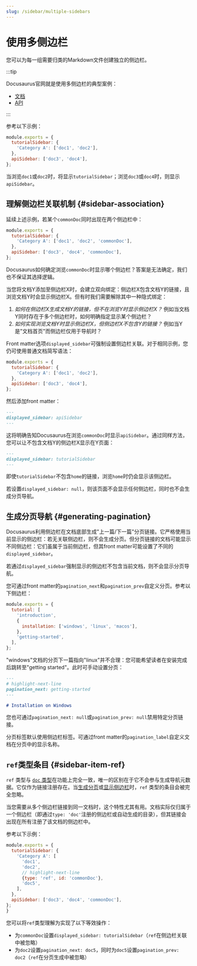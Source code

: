 ```yaml
---
slug: /sidebar/multiple-sidebars
---
```


# 使用多侧边栏

您可以为每一组需要归类的Markdown文件创建独立的侧边栏。

:::tip

Docusaurus官网就是使用多侧边栏的典型案例：

- [文档](../../../introduction.mdx)
- [API](../../../cli.mdx)

:::

参考以下示例：

```js title="sidebars.js"
module.exports = {
  tutorialSidebar: {
    'Category A': ['doc1', 'doc2'],
  },
  apiSidebar: ['doc3', 'doc4'],
};
```

当浏览`doc1`或`doc2`时，将显示`tutorialSidebar`；浏览`doc3`或`doc4`时，则显示`apiSidebar`。

## 理解侧边栏关联机制 {#sidebar-association}

延续上述示例，若某个`commonDoc`同时出现在两个侧边栏中：

```js title="sidebars.js"
module.exports = {
  tutorialSidebar: {
    'Category A': ['doc1', 'doc2', 'commonDoc'],
  },
  apiSidebar: ['doc3', 'doc4', 'commonDoc'],
};
```

Docusaurus如何确定浏览`commonDoc`时显示哪个侧边栏？答案是无法确定，我们也不保证其选择逻辑。

当您将文档Y添加至侧边栏X时，会建立双向绑定：侧边栏X包含文档Y的链接，且浏览文档Y时会显示侧边栏X。但有时我们需要解除其中一种隐式绑定：

1. _如何在侧边栏X生成文档Y的链接，但不在浏览Y时显示侧边栏X？_ 例如当文档Y同时存在于多个侧边栏时，如何明确指定显示某个侧边栏？
2. _如何实现浏览文档Y时显示侧边栏X，但侧边栏X不包含Y的链接？_ 例如当Y是"文档首页"而侧边栏仅用于导航时？

Front matter选项`displayed_sidebar`可强制设置侧边栏关联。对于相同示例，您仍可使用普通文档简写语法：

```js title="sidebars.js"
module.exports = {
  tutorialSidebar: {
    'Category A': ['doc1', 'doc2'],
  },
  apiSidebar: ['doc3', 'doc4'],
};
```

然后添加front matter：

```md title="commonDoc.md"
---
displayed_sidebar: apiSidebar
---
```

这将明确告知Docusaurus在浏览`commonDoc`时显示`apiSidebar`。通过同样方法，您可以让不包含文档Y的侧边栏X显示在Y页面：

```md title="home.md"
---
displayed_sidebar: tutorialSidebar
---
```

即使`tutorialSidebar`不包含`home`的链接，浏览`home`时仍会显示该侧边栏。

若设置`displayed_sidebar: null`，则该页面不会显示任何侧边栏，同时也不会生成分页导航。

## 生成分页导航 {#generating-pagination}

Docusaurus利用侧边栏在文档底部生成"上一篇/下一篇"分页链接。它严格使用当前显示的侧边栏：若无关联侧边栏，则不会生成分页。但分页链接的文档可能显示不同侧边栏：它们虽属于当前侧边栏，但其front matter可能设置了不同的`displayed_sidebar`。

若通过`displayed_sidebar`强制显示的侧边栏不包含当前文档，则不会显示分页导航。

您可通过front matter的`pagination_next`和`pagination_prev`自定义分页。参考以下侧边栏：

```js title="sidebars.js"
module.exports = {
  tutorial: [
    'introduction',
    {
      installation: ['windows', 'linux', 'macos'],
    },
    'getting-started',
  ],
};
```

"windows"文档的分页下一篇指向"linux"并不合理：您可能希望读者在安装完成后跳转至"getting started"。此时可手动设置分页：

```md title="windows.md"
---
# highlight-next-line
pagination_next: getting-started
---

# Installation on Windows
```

您也可通过`pagination_next: null`或`pagination_prev: null`禁用特定分页链接。

分页标签默认使用侧边栏标签。可通过front matter的`pagination_label`自定义文档在分页中的显示名称。

## `ref`类型条目 {#sidebar-item-ref}

`ref` 类型与 [`doc` 类型](./items.mdx#sidebar-item-doc)在功能上完全一致，唯一的区别在于它不会参与生成导航元数据。它仅作为链接注册存在。当[生成分页](#generating-pagination)或[显示侧边栏](#sidebar-association)时，`ref` 类型的条目会被完全忽略。

当您需要从多个侧边栏链接到同一文档时，这个特性尤其有用。文档实际仅归属于一个侧边栏（即通过`type: 'doc'`注册的侧边栏或自动生成的目录），但其链接会出现在所有注册了该文档的侧边栏中。

参考以下示例：

```js title="sidebars.js"
module.exports = {
  tutorialSidebar: {
    'Category A': [
      'doc1',
      'doc2',
      // highlight-next-line
      {type: 'ref', id: 'commonDoc'},
      'doc5',
    ],
  },
  apiSidebar: ['doc3', 'doc4', 'commonDoc'],
};
}
```

您可以将`ref`类型理解为实现了以下等效操作：

- 为`commonDoc`设置`displayed_sidebar: tutorialSidebar`（`ref`在侧边栏关联中被忽略）
- 为`doc2`设置`pagination_next: doc5`，同时为`doc5`设置`pagination_prev: doc2`（`ref`在分页生成中被忽略）